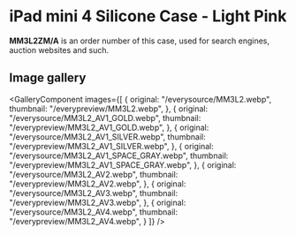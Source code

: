 
# iPad mini 4 Silicone Case - Light Pink

<Callout type='info' emoji='👉🏻'>**MM3L2ZM/A** is an order number of this case, used for search engines, auction websites and such.</Callout>

## Image gallery

<GalleryComponent
    images={[
      {
        original: "/everysource/MM3L2.webp",
        thumbnail: "/everypreview/MM3L2.webp",
      },
      {
        original: "/everysource/MM3L2_AV1_GOLD.webp",
        thumbnail: "/everypreview/MM3L2_AV1_GOLD.webp",
      },
      {
        original: "/everysource/MM3L2_AV1_SILVER.webp",
        thumbnail: "/everypreview/MM3L2_AV1_SILVER.webp",
      },
      {
        original: "/everysource/MM3L2_AV1_SPACE_GRAY.webp",
        thumbnail: "/everypreview/MM3L2_AV1_SPACE_GRAY.webp",
      },
      {
        original: "/everysource/MM3L2_AV2.webp",
        thumbnail: "/everypreview/MM3L2_AV2.webp",
      },
      {
        original: "/everysource/MM3L2_AV3.webp",
        thumbnail: "/everypreview/MM3L2_AV3.webp",
      },
      {
        original: "/everysource/MM3L2_AV4.webp",
        thumbnail: "/everypreview/MM3L2_AV4.webp",
      }
    ]}
  />
